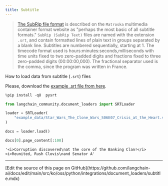 ```yaml
---
title: Subtitle
---
```


>[The SubRip file format](https://en.wikipedia.org/wiki/SubRip#SubRip_file_format) is described on the `Matroska` multimedia container format website as "perhaps the most basic of all subtitle formats." `SubRip (SubRip Text)` files are named with the extension `.srt`, and contain formatted lines of plain text in groups separated by a blank line. Subtitles are numbered sequentially, starting at 1. The timecode format used is hours:minutes:seconds,milliseconds with time units fixed to two zero-padded digits and fractions fixed to three zero-padded digits (00:00:00,000). The fractional separator used is the comma, since the program was written in France.

How to load data from subtitle (`.srt`) files

Please, download the [example .srt file from here](https://www.opensubtitles.org/en/subtitles/5575150/star-wars-the-clone-wars-crisis-at-the-heart-en).

```python
%pip install -qU  pysrt
```

```python
from langchain_community.document_loaders import SRTLoader
```

```python
loader = SRTLoader(
    "example_data/Star_Wars_The_Clone_Wars_S06E07_Crisis_at_the_Heart.srt"
)
```

```python
docs = loader.load()
```

```python
docs[0].page_content[:100]
```

```output
'<i>Corruption discovered\nat the core of the Banking Clan!</i> <i>Reunited, Rush Clovis\nand Senator A'
```

---

<Callout icon="pen-to-square" iconType="regular">
  [Edit the source of this page on GitHub](https://github.com/langchain-ai/docs/edit/main/src/ko/oss/python/integrations/document_loaders/subtitle.mdx)
</Callout>
